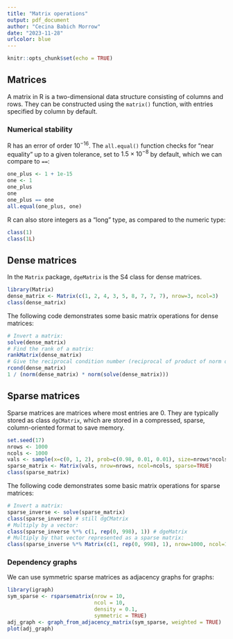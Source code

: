 ```yaml
---
title: "Matrix operations"
output: pdf_document
author: "Cecina Babich Morrow"
date: "2023-11-28"
urlcolor: blue
---
```


```r
knitr::opts_chunk$set(echo = TRUE)
```

## Matrices

A matrix in R is a two-dimensional data structure consisting of columns and rows. They can be constructed using the `matrix()` function, with entries specified by column by default.

### Numerical stability

R has an error of order $10^{-16}$. The `all.equal()` function checks for "near equality" up to a given tolerance, set to $1.5 \times 10^{-8}$ by default, which we can compare to `==`:

```r
one_plus <- 1 + 1e-15
one <- 1
one_plus
one
one_plus == one
all.equal(one_plus, one)
```

R can also store integers as a "long" type, as compared to the numeric type:

```r
class(1)
class(1L)
```


## Dense matrices

In the `Matrix` package, `dgeMatrix` is the S4 class for dense matrices.

```r
library(Matrix)
dense_matrix <- Matrix(c(1, 2, 4, 3, 5, 8, 7, 7, 7), nrow=3, ncol=3)
class(dense_matrix)
```

The following code demonstrates some basic matrix operations for dense matrices:

```r
# Invert a matrix:
solve(dense_matrix)
# Find the rank of a matrix:
rankMatrix(dense_matrix)
# Give the reciprocal condition number (reciprocal of product of norm of matrix and norm of inverse):
rcond(dense_matrix)
1 / (norm(dense_matrix) * norm(solve(dense_matrix)))
```

## Sparse matrices

Sparse matrices are matrices where most entries are 0. They are typically stored as class `dgCMatrix`, which are stored in a compressed, sparse, column-oriented format to save memory. 

```r
set.seed(17)
nrows <- 1000
ncols <- 1000
vals <- sample(x=c(0, 1, 2), prob=c(0.98, 0.01, 0.01), size=nrows*ncols, replace=TRUE)
sparse_matrix <- Matrix(vals, nrow=nrows, ncol=ncols, sparse=TRUE)
class(sparse_matrix)
```

The following code demonstrates some basic matrix operations for sparse matrices:

```r
# Invert a matrix:
sparse_inverse <- solve(sparse_matrix)
class(sparse_inverse) # still dgCMatrix
# Multiply by a vector:
class(sparse_inverse %*% c(1, rep(0, 998), 1)) # dgeMatrix
# Multiply by that vector represented as a sparse matrix:
class(sparse_inverse %*% Matrix(c(1, rep(0, 998), 1), nrow=1000, ncol=1, sparse=TRUE))
```

### Dependency graphs

We can use symmetric sparse matrices as adjacency graphs for graphs:

```r
library(igraph)
sym_sparse <- rsparsematrix(nrow = 10,
                            ncol = 10,
                            density = 0.1,
                            symmetric = TRUE)
adj_graph <- graph_from_adjacency_matrix(sym_sparse, weighted = TRUE)
plot(adj_graph)
```

